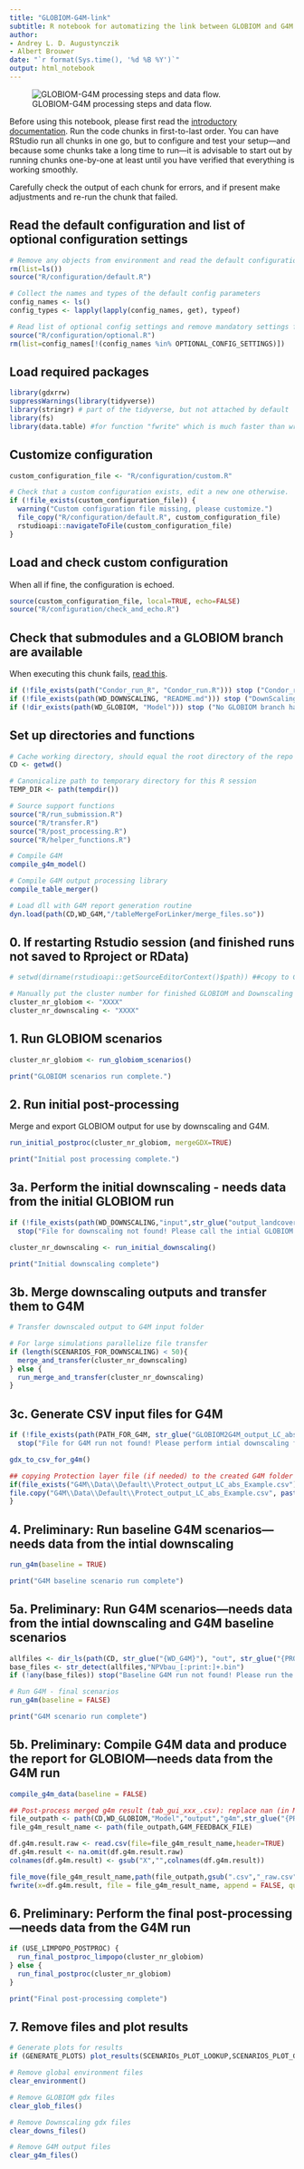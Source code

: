 ```yaml
---
title: "GLOBIOM-G4M-link"
subtitle: R notebook for automatizing the link between GLOBIOM and G4M.
author:
- Andrey L. D. Augustynczik
- Albert Brouwer 
date: "`r format(Sys.time(), '%d %B %Y')`"
output: html_notebook
---
```


![GLOBIOM-G4M processing steps and data flow.](images/link_scheme.jpg)

Before using this notebook, please first read the [introductory documentation](https://iiasa.github.io/GLOBIOM-G4M-link). Run the code chunks in first-to-last order. You can have RStudio run all chunks in one go, but to configure and test your setup---and because some chunks take a long time to run---it is advisable to start out by running chunks one-by-one at least until you have verified that everything is working smoothly.

Carefully check the output of each chunk for errors, and if present make adjustments and re-run the chunk that failed.

## Read the default configuration and list of optional configuration settings

```r
# Remove any objects from environment and read the default configuration
rm(list=ls())
source("R/configuration/default.R")

# Collect the names and types of the default config parameters
config_names <- ls()
config_types <- lapply(lapply(config_names, get), typeof)

# Read list of optional config settings and remove mandatory settings from the environment
source("R/configuration/optional.R")
rm(list=config_names[!(config_names %in% OPTIONAL_CONFIG_SETTINGS)])
```

## Load required packages

```r
library(gdxrrw)
suppressWarnings(library(tidyverse))
library(stringr) # part of the tidyverse, but not attached by default
library(fs)
library(data.table) #for function "fwrite" which is much faster than write.csv or write.table
```

## Customize configuration

```r
custom_configuration_file <- "R/configuration/custom.R"

# Check that a custom configuration exists, edit a new one otherwise.
if (!file_exists(custom_configuration_file)) {
  warning("Custom configuration file missing, please customize.")
  file_copy("R/configuration/default.R", custom_configuration_file)
  rstudioapi::navigateToFile(custom_configuration_file)
}
```

## Load and check custom configuration

When all if fine, the configuration is echoed.

```r
source(custom_configuration_file, local=TRUE, echo=FALSE)
source("R/configuration/check_and_echo.R")
```

## Check that submodules and a GLOBIOM branch are available

When executing this chunk fails, [read this](https://iiasa.github.io/GLOBIOM-G4M-link/#getting-set).

```r
if (!file_exists(path("Condor_run_R", "Condor_run.R"))) stop ("Condor_run_R submodule content is missing!")
if (!file_exists(path(WD_DOWNSCALING, "README.md"))) stop ("DownScaling submodule content is missing!")
if (!dir_exists(path(WD_GLOBIOM, "Model"))) stop ("No GLOBIOM branch has been checked out!")
```

## Set up directories and functions

```r
# Cache working directory, should equal the root directory of the repo's working tree.
CD <- getwd()

# Canonicalize path to temporary directory for this R session
TEMP_DIR <- path(tempdir())

# Source support functions
source("R/run_submission.R")
source("R/transfer.R")
source("R/post_processing.R")
source("R/helper_functions.R")

# Compile G4M
compile_g4m_model()

# Compile G4M output processing library
compile_table_merger()

# Load dll with G4M report generation routine
dyn.load(path(CD,WD_G4M,"/tableMergeForLinker/merge_files.so"))
```

## 0. If restarting Rstudio session (and finished runs not saved to Rproject or RData)
```r
# setwd(dirname(rstudioapi::getSourceEditorContext()$path)) ##copy to Console to run

# Manually put the cluster number for finished GLOBIOM and Downscaling jobs here:
cluster_nr_globiom <- "XXXX"
cluster_nr_downscaling <- "XXXX"

```

## 1. Run GLOBIOM scenarios

```r
cluster_nr_globiom <- run_globiom_scenarios()

print("GLOBIOM scenarios run complete.")
```

## 2. Run initial post-processing

Merge and export GLOBIOM output for use by downscaling and G4M.

```r
run_initial_postproc(cluster_nr_globiom, mergeGDX=TRUE)

print("Initial post processing complete.")
```

## 3a. Perform the initial downscaling - needs data from the initial GLOBIOM run

```r
if (!file_exists(path(WD_DOWNSCALING,"input",str_glue("output_landcover_{PROJECT}_{DATE_LABEL}.gdx"))))
  stop("File for downscaling not found! Please call the intial GLOBIOM run before downscaling")

cluster_nr_downscaling <- run_initial_downscaling()

print("Initial downscaling complete")
```

## 3b. Merge downscaling outputs and transfer them to G4M

```r

# Transfer downscaled output to G4M input folder

# For large simulations parallelize file transfer 
if (length(SCENARIOS_FOR_DOWNSCALING) < 50){
  merge_and_transfer(cluster_nr_downscaling)
} else {
  run_merge_and_transfer(cluster_nr_downscaling)
}

```

## 3c. Generate CSV input files for G4M

```r
if (!file_exists(path(PATH_FOR_G4M, str_glue("GLOBIOM2G4M_output_LC_abs_{PROJECT}_{DATE_LABEL}_1.csv"))))
  stop("File for G4M run not found! Please perform intial downscaling first.")

gdx_to_csv_for_g4m()

## copying Protection layer file (if needed) to the created G4M folder "\G4M\Data\GLOBIOM\". This "_Example.csv" can be used to adapt for current scenarios.
if(file_exists("G4M\\Data\\Default\\Protect_output_LC_abs_Example.csv")){
file.copy("G4M\\Data\\Default\\Protect_output_LC_abs_Example.csv", paste0("G4M\\Data\\GLOBIOM\\",PROJECT,"_",DATE_LABEL,"\\Protect_output_LC_abs_",PROJECT,"_",DATE_LABEL,".csv"))
}

```

## 4. Preliminary: Run baseline G4M scenarios---needs data from the intial downscaling

```r
run_g4m(baseline = TRUE)

print("G4M baseline scenario run complete")
```

## 5a. Preliminary: Run G4M scenarios---needs data from the intial downscaling and G4M baseline scenarios

```r
allfiles <- dir_ls(path(CD, str_glue("{WD_G4M}"), "out", str_glue("{PROJECT}_{DATE_LABEL}"), "baseline"))
base_files <- str_detect(allfiles,"NPVbau_[:print:]+.bin")
if (!any(base_files)) stop("Baseline G4M run not found! Please run the baseline before the G4M scenarios")

# Run G4M - final scenarios
run_g4m(baseline = FALSE)

print("G4M scenario run complete")
```

## 5b. Preliminary: Compile G4M data and produce the report for GLOBIOM---needs data from the G4M run

```r
compile_g4m_data(baseline = FALSE)

## Post-process merged g4m result (tab_gui_xxx_.csv): replace nan (in Malta and Svalbard_and_Jan_Mayen) with zero - The NAN values exist after MG updated G4M to REGION59 in Aug 2024
file_outpath <- path(CD,WD_GLOBIOM,"Model","output","g4m",str_glue("{PROJECT}_{DATE_LABEL}"))
file_g4m_result_name <- path(file_outpath,G4M_FEEDBACK_FILE)

df.g4m.result.raw <- read.csv(file=file_g4m_result_name,header=TRUE)
df.g4m.result <- na.omit(df.g4m.result.raw)
colnames(df.g4m.result) <- gsub("X","",colnames(df.g4m.result))

file_move(file_g4m_result_name,path(file_outpath,gsub(".csv","_raw.csv",G4M_FEEDBACK_FILE)))
fwrite(x=df.g4m.result, file = file_g4m_result_name, append = FALSE, quote = TRUE,sep = ",")  

```

## 6. Preliminary: Perform the final post-processing---needs data from the G4M run

```r
if (USE_LIMPOPO_POSTPROC) {
  run_final_postproc_limpopo(cluster_nr_globiom)
} else {
  run_final_postproc(cluster_nr_globiom)
}

print("Final post-processing complete")
```

## 7. Remove files and plot results

```r
# Generate plots for results
if (GENERATE_PLOTS) plot_results(SCENARIOs_PLOT_LOOKUP,SCENARIOS_PLOT_GLOBIOM)

# Remove global environment files
clear_environment()

# Remove GLOBIOM gdx files
clear_glob_files()

# Remove Downscaling gdx files
clear_downs_files()

# Remove G4M output files
clear_g4m_files()
```
